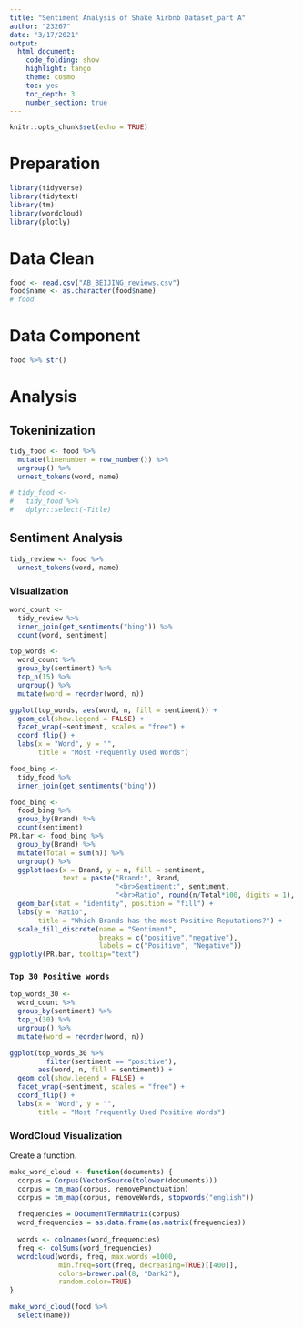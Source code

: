 ```yaml
---
title: "Sentiment Analysis of Shake Airbnb Dataset_part A"
author: "23267"
date: "3/17/2021"
output:
  html_document:
    code_folding: show
    highlight: tango
    theme: cosmo
    toc: yes
    toc_depth: 3
    number_section: true
---
```


```r
knitr::opts_chunk$set(echo = TRUE)
```

# Preparation

```r
library(tidyverse)
library(tidytext)
library(tm)
library(wordcloud)
library(plotly)
```

# Data Clean

```r

food <- read.csv("AB_BEIJING_reviews.csv")
food$name <- as.character(food$name)
# food
```

# Data Component

```r
food %>% str()
```

# Analysis

## Tokeninization

```r
tidy_food <- food %>% 
  mutate(linenumber = row_number()) %>%
  ungroup() %>% 
  unnest_tokens(word, name)
```

```r
# tidy_food <- 
#   tidy_food %>% 
#   dplyr::select(-Title)
```

## Sentiment Analysis

```r
tidy_review <- food %>% 
  unnest_tokens(word, name)
```

### Visualization

```r
word_count <- 
  tidy_review %>% 
  inner_join(get_sentiments("bing")) %>% 
  count(word, sentiment)

top_words <- 
  word_count %>% 
  group_by(sentiment) %>% 
  top_n(15) %>%
  ungroup() %>%
  mutate(word = reorder(word, n))

ggplot(top_words, aes(word, n, fill = sentiment)) +
  geom_col(show.legend = FALSE) +
  facet_wrap(~sentiment, scales = "free") +  
  coord_flip() + 
  labs(x = "Word", y = "", 
       title = "Most Frequently Used Words")
```

```r
food_bing <- 
  tidy_food %>% 
  inner_join(get_sentiments("bing"))

food_bing <- 
  food_bing %>% 
  group_by(Brand) %>% 
  count(sentiment)
PR.bar <- food_bing %>% 
  group_by(Brand) %>% 
  mutate(Total = sum(n)) %>% 
  ungroup() %>% 
  ggplot(aes(x = Brand, y = n, fill = sentiment, 
             text = paste("Brand:", Brand,
                          "<br>Sentiment:", sentiment, 
                          "<br>Ratio", round(n/Total*100, digits = 1), "%"))) +
  geom_bar(stat = "identity", position = "fill") +
  labs(y = "Ratio", 
       title = "Which Brands has the most Positive Reputations?") +
  scale_fill_discrete(name = "Sentiment",
                      breaks = c("positive","negative"),
                      labels = c("Positive", "Negative"))
ggplotly(PR.bar, tooltip="text")
```

### `Top 30 Positive words`

```r
top_words_30 <- 
  word_count %>% 
  group_by(sentiment) %>% 
  top_n(30) %>%
  ungroup() %>%
  mutate(word = reorder(word, n))

ggplot(top_words_30 %>% 
         filter(sentiment == "positive"), 
       aes(word, n, fill = sentiment)) +
  geom_col(show.legend = FALSE) +
  facet_wrap(~sentiment, scales = "free") +  
  coord_flip() + 
  labs(x = "Word", y = "", 
       title = "Most Frequently Used Positive Words")
```

### WordCloud Visualization

Create a function.

```r
make_word_cloud <- function(documents) {
  corpus = Corpus(VectorSource(tolower(documents)))
  corpus = tm_map(corpus, removePunctuation)
  corpus = tm_map(corpus, removeWords, stopwords("english"))
  
  frequencies = DocumentTermMatrix(corpus)
  word_frequencies = as.data.frame(as.matrix(frequencies))
  
  words <- colnames(word_frequencies)
  freq <- colSums(word_frequencies)
  wordcloud(words, freq, max.words =1000,
            min.freq=sort(freq, decreasing=TRUE)[[400]],
            colors=brewer.pal(8, "Dark2"),
            random.color=TRUE)  
}
```

```r
make_word_cloud(food %>% 
  select(name))
```

